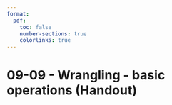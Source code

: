 ```yaml
---
format:
  pdf:
    toc: false
    number-sections: true
    colorlinks: true
---
```


# 09-09 - Wrangling - basic operations (Handout)

